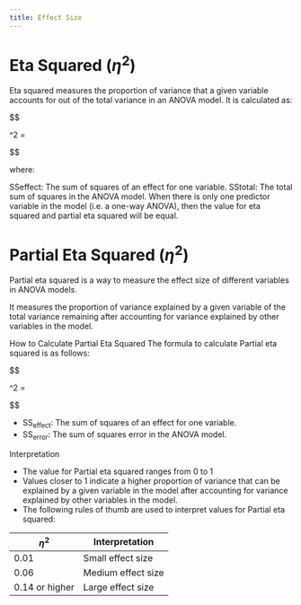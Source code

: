 ```yaml
---
title: Effect Size
---
```



# Eta Squared ($\eta^2$)

Eta squared measures the proportion of variance that a given variable accounts for out of the total variance in an ANOVA model. It is calculated as:


$$

\eta^2 = \frac{\textrm{SS}_\textrm{effect}}{(\textrm{SS}_\textrm{total})} 

$$

where:

SSeffect: The sum of squares of an effect for one variable.
SStotal: The total sum of squares in the ANOVA model.
When there is only one predictor variable in the model (i.e. a one-way ANOVA), then the value for eta squared and partial eta squared will be equal.

# Partial Eta Squared ($\eta^2$)


Partial eta squared is a way to measure the effect size of different variables in ANOVA models.

It measures the proportion of variance explained by a given variable of the total variance remaining after accounting for variance explained by other variables in the model.

How to Calculate Partial Eta Squared
The formula to calculate Partial eta squared is as follows:

$$

\textrm{partial} \space \eta^2 = \frac{\textrm{SS}_\textrm{effect}}{(\textrm{SS}_\textrm{effect} + \textrm{SS}_\textrm{error})} 

$$

- $\textrm{SS}_\textrm{effect}$: The sum of squares of an effect for one variable.
- $\textrm{SS}_\textrm{error}$: The sum of squares error in the ANOVA model.

Interpretation

- The value for Partial eta squared ranges from 0 to 1
- Values closer to 1 indicate a higher proportion of variance that can be explained by a given variable in the model after accounting for variance explained by other variables in the model.
- The following rules of thumb are used to interpret values for Partial eta squared:

| $\eta^2$ | Interpretation |
|-|-|
|0.01 | Small effect size |
|0.06 | Medium effect size |
| 0.14 or higher | Large effect size |
